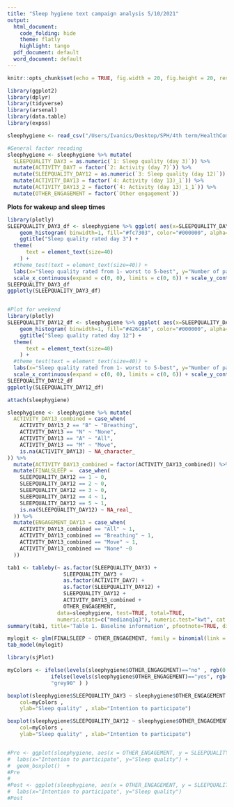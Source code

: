 ```yaml
---
title: "Sleep hygiene text campaign analysis 5/10/2021"
output:
  html_document:
    code_folding: hide
    theme: flatly
    highlight: tango
  pdf_document: default
  word_document: default
---
```




```r
knitr::opts_chunk$set(echo = TRUE, fig.width = 20, fig.height = 20, results="asis")
```

```r
library(ggplot2)
library(dplyr)
library(tidyverse)
library(arsenal)
library(data.table)
library(expss)
```

```r
sleephygiene <- read_csv("/Users/Ivanics/Desktop/SPH/4th term/HealthComm/Text campaign/Text Campaign.csv")
```

```r
#General factor recoding
sleephygiene <- sleephygiene %>% mutate(
  SLEEPQUALITY_DAY3 = as.numeric(`1: Sleep quality (day 3)`)) %>%
  mutate(ACTIVITY_DAY7 = factor(`2: Activity (day 7)`)) %>%
  mutate(SLEEPQUALITY_DAY12 = as.numeric(`3: Sleep quality (day 12)`)) %>%
  mutate(ACTIVITY_DAY13 = factor(`4: Activity (day 13)_1`)) %>%
  mutate(ACTIVITY_DAY13_2 = factor(`4: Activity (day 13)_1_1`)) %>%
  mutate(OTHER_ENGAGEMENT = factor(`Other engagement`)) 
```

**Plots for wakeup and sleep times**
```r
library(plotly)
SLEEPQUALITY_DAY3_df <- sleephygiene %>% ggplot( aes(x=SLEEPQUALITY_DAY3)) +
    geom_histogram( binwidth=1, fill="#fc7303", color="#000000", alpha=0.9) +
    ggtitle("Sleep quality rated day 3") +
  theme(
      text = element_text(size=40)
    ) +
  #theme_test(text = element_text(size=40)) + 
  labs(x="Sleep quality rated from 1- worst to 5-best", y="Number of participants") +
  scale_x_continuous(expand = c(0, 0), limits = c(0, 6)) + scale_y_continuous(expand = c(0, 0), limits = c(0,12))
SLEEPQUALITY_DAY3_df
ggplotly(SLEEPQUALITY_DAY3_df)


#Plot for weekend
library(plotly)
SLEEPQUALITY_DAY12_df <- sleephygiene %>% ggplot( aes(x=SLEEPQUALITY_DAY12)) +
    geom_histogram( binwidth=1, fill="#426CA6", color="#000000", alpha=0.9) +
    ggtitle("Sleep quality rated day 12") +
  theme(
      text = element_text(size=40)
    ) +
  #theme_test(text = element_text(size=40)) + 
  labs(x="Sleep quality rated from 1- worst to 5-best", y="Number of participants") +
  scale_x_continuous(expand = c(0, 0), limits = c(0, 6)) + scale_y_continuous(expand = c(0, 0), limits = c(0,8))
SLEEPQUALITY_DAY12_df
ggplotly(SLEEPQUALITY_DAY12_df)
```

```r
attach(sleephygiene)

sleephygiene <- sleephygiene %>% mutate(
  ACTIVITY_DAY13_combined = case_when(
    ACTIVITY_DAY13_2 == "B" ~ "Breathing",
    ACTIVITY_DAY13 == "N" ~ "None",
    ACTIVITY_DAY13 == "A" ~ "All",
    ACTIVITY_DAY13 == "M" ~ "Move",
    is.na(ACTIVITY_DAY13) ~ NA_character_
)) %>%
  mutate(ACTIVITY_DAY13_combined = factor(ACTIVITY_DAY13_combined)) %>%
  mutate(FINALSLEEP =  case_when(
    SLEEPQUALITY_DAY12 == 1 ~ 0,
    SLEEPQUALITY_DAY12 == 2 ~ 0,
    SLEEPQUALITY_DAY12 == 3 ~ 0,
    SLEEPQUALITY_DAY12 == 4 ~ 1,
    SLEEPQUALITY_DAY12 == 5 ~ 1,
    is.na(SLEEPQUALITY_DAY12) ~ NA_real_
  )) %>%
  mutate(ENGAGEMENT_DAY13 = case_when(
    ACTIVITY_DAY13_combined == "All" ~ 1,
    ACTIVITY_DAY13_combined == "Breathing" ~ 1,
    ACTIVITY_DAY13_combined == "Move" ~ 1,
    ACTIVITY_DAY13_combined == "None" ~0
  ))

tab1 <- tableby(~ as.factor(SLEEPQUALITY_DAY3) +
                  SLEEPQUALITY_DAY3 +
                  as.factor(ACTIVITY_DAY7) +
                  as.factor(SLEEPQUALITY_DAY12) +
                  SLEEPQUALITY_DAY12 +
                  ACTIVITY_DAY13_combined +
                  OTHER_ENGAGEMENT,
                data=sleephygiene, test=TRUE, total=TRUE, 
                numeric.stats=c("medianq1q3"), numeric.test="kwt", cat.test="chisq")
summary(tab1, title='Table 1. Baseline information', pfootnote=TRUE, digits = 2)

mylogit <- glm(FINALSLEEP ~ OTHER_ENGAGEMENT, family = binomial(link = "logit"), data = sleephygiene)
tab_model(mylogit)

library(sjPlot)
```

```r
myColors <- ifelse(levels(sleephygiene$OTHER_ENGAGEMENT)=="no" , rgb(0.1,0.1,0.7,0.5) , 
              ifelse(levels(sleephygiene$OTHER_ENGAGEMENT)=="yes", rgb(0.8,0.1,0.3,0.6),
              "grey90" ) )

boxplot(sleephygiene$SLEEPQUALITY_DAY3 ~ sleephygiene$OTHER_ENGAGEMENT , 
    col=myColors , 
    ylab="Sleep quality" , xlab="Intention to participate")

boxplot(sleephygiene$SLEEPQUALITY_DAY12 ~ sleephygiene$OTHER_ENGAGEMENT , 
    col=myColors , 
    ylab="Sleep quality" , xlab="Intention to participate")


#Pre <- ggplot(sleephygiene, aes(x = OTHER_ENGAGEMENT, y = SLEEPQUALITY_DAY3)) +
#  labs(x="Intention to participate", y="Sleep quality") +
#  geom_boxplot()  +
#Pre
#
#Post <- ggplot(sleephygiene, aes(x = OTHER_ENGAGEMENT, y = SLEEPQUALITY_DAY12)) #+ geom_boxplot() +
#  labs(x="Intention to participate", y="Sleep quality")
#Post
```



